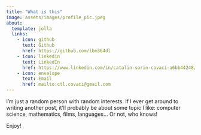 ```yaml
---
title: "What is this"
image: assets/images/profile_pic.jpeg
about:
  template: jolla
  links:
    - icon: github
      text: Github
      href: https://github.com/lbm364dl
    - icon: linkedin
      text: LinkedIn
      href: https://www.linkedin.com/in/catalin-sorin-covaci-a6bb44248/
    - icon: envelope
      text: Email
      href: mailto:ctl.covaci@gmail.com
---
```


I'm just a random person with random interests. If I ever get around to
writing another post, it'll probably be about some topic I like: computer
science, mathematics, films, languages... Or not, who knows!

Enjoy!
